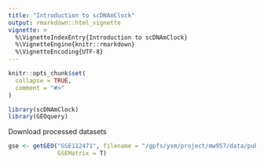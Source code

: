```yaml
---
title: "Introduction to scDNAmClock"
output: rmarkdown::html_vignette
vignette: >
  %\VignetteIndexEntry{Introduction to scDNAmClock}
  %\VignetteEngine{knitr::rmarkdown}
  %\VignetteEncoding{UTF-8}
---
```


```r
knitr::opts_chunk$set(
  collapse = TRUE,
  comment = "#>"
)
```

```r
library(scDNAmClock)
library(GEOquery)
```

Download processed datasets

```r
gse <- getGEO("GSE112471", filename = "/gpfs/ysm/project/mw957/data/public/snmC-seq2", 
              GSEMatrix = T)
```